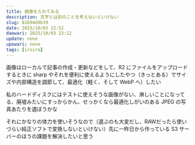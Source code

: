 ```yaml
---
title: 画像を入れてみる
description: 文字とは別のことを考えないといけない
slug: 81694d9b39
date: 2025/10/03 22:52
daowari: 2025/10/03 23:12
update: none
upowari: none
tags: [iroiro]
---
```


画像はローカルで記事の作成・更新などをして、R2 にファイルをアップロードするときに sharp やそれを便利に使えるようにしたやつ（きっとある）でサイズや内部構造を調節して、最適化（軽く、そして WebP へ）したい

私のハードディスクにはテストに使えそうな画像がない、淋しいことになってる、廃墟みたいにすっからかん、せっかくなら最適化しがいのある JPEG の写真あたりを選ぼうかな

それにかなりの体力を使いそうなので（選ぶのも大変だし、RAWだったら使いづらい純正ソフトで変換しないといけない）先に一昨日から作っている S3 サーバーのほうの課題を解決したいと思う
